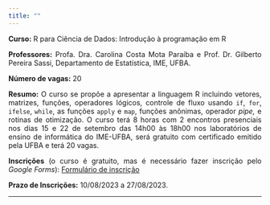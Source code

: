 ```yaml
---
title: ""
---
```


**Curso:** R para Ciência de Dados: Introdução à programação em R

<div style="text-align:justify">

**Professores:** Profa. Dra. Carolina Costa Mota Paraíba e Prof. Dr. Gilberto Pereira Sassi, Departamento de Estatística, IME, UFBA.

**Número de vagas:** 20

**Resumo:** O curso se propõe a apresentar a linguagem R incluindo vetores, matrizes, funções, operadores lógicos, controle de fluxo usando `if`, `for`, `ifelse`, `while`, as funções `apply` e `map`, funções anônimas, operador *pipe,* e rotinas de otimização. O curso terá 8 horas com 2 encontros presenciais nos dias 15 e 22 de setembro das 14h00 às 18h00 nos laboratórios de ensino de informática do IME-UFBA, será gratuito com certificado emitido pela UFBA e terá 20 vagas.


**Inscrições** (o curso é gratuito, mas é necessário fazer inscrição pelo _Google Forms_): [Formulário de inscrição](https://forms.gle/vfJrBrXnjAn5KwWE7){target="_blank}

</div>

**Prazo de Inscrições:** 10/08/2023 a 27/08/2023.

---
